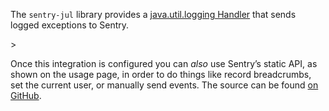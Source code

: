 <Alert>

The `sentry-jul` library provides a [java.util.logging Handler](http://docs.oracle.com/javase/8/docs/api/java/util/logging/Handler.html) that sends logged exceptions to Sentry.

</Alert>>

Once this integration is configured you can _also_ use Sentry’s static API, <PlatformLink to="/usage/">as shown on the usage page</PlatformLink>, in order to do things like record breadcrumbs, set the current user, or manually send events. The source can be found [on GitHub](https://github.com/getsentry/sentry-java/tree/master/sentry-jul).

